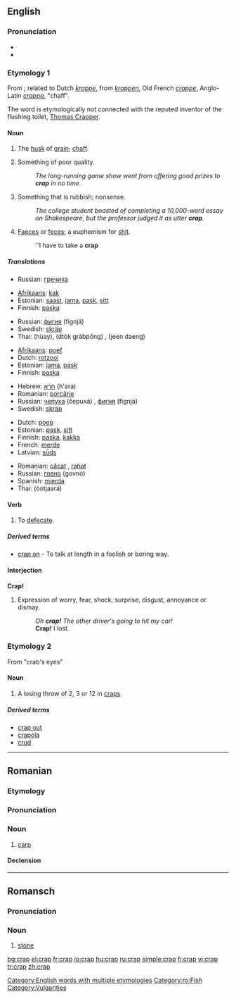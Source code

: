 ==English==

===Pronunciation===
* {{IPA|/kræp/}}
* {{rhymes|æp}}

===Etymology 1===
From {{ME.}}; related to Dutch ''[[krappe]]'', from ''[[krappen]]'', Old French ''[[crappe]]'', Anglo-Latin ''[[crappa]]'', "chaff".

The word is etymologically not connected with the reputed inventor of the flushing toilet, [[w:Thomas Crapper|Thomas Crapper]].

====Noun====
{{en-noun}}

# {{context|obsolete}} The [[husk]] of [[grain]]; [[chaff]].
# {{slang}} Something of poor quality.
#: ''The long-running game show went from offering good prizes to '''crap''' in no time.''
# {{slang|vulgar}} Something that is rubbish; nonsense.
#: ''The college student boasted of completing a 10,000-word essay on Shakespeare, but the professor judged it as utter '''crap'''.''
# {{slang|vulgar}} [[faeces|Faeces]] or [[feces]]; a euphemism for [[shit]].
#: ''I have to take a '''crap'''

=====Translations=====
{{trans-top|husk of grain}}
* Russian: [[гречиха]]
{{trans-mid}}
{{trans-bottom}}

{{trans-top|something of poor quality}}
* [[Afrikaans]]: [[kak]]
* Estonian: [[saast]], [[jama]], [[pask]], [[sitt]]
* Finnish: [[paska]]
{{trans-mid}}
* Russian: [[фигня]] (fignjá) {{f}}
* Swedish: [[skräp]] {{n}}
* Thai: {{Thai|[[ห่วย]]}} (hùay), {{Thai|[[ตกกระป๋อง]]}} (dtòk gràbpŏng) , {{Thai|[[จีนแดง]]}} (jeen daeng)
{{trans-bottom}}

{{trans-top|nonsense}}
* [[Afrikaans]]: [[poef]]
* Dutch: [[rotzooi]]
* Estonian: [[jama]], [[pask]]
* Finnish: [[paska]]
{{trans-mid}}
* Hebrew: [[חרא]] (h'ara)
* Romanian: [[porcărie]]
* Russian: [[чепуха]] (čepuxá) {{f}}, [[фигня]] (fignjá) {{f}}
* Swedish: [[skräp]] {{n}}
{{trans-bottom}}

{{trans-top|excrement}}
* Dutch: [[poep]]
* Estonian: [[pask]], [[sitt]]
* Finnish: [[paska]], [[kakka]]
* French: [[merde]] {{f}}
* Latvian: [[sūds]] {{m}}
{{trans-mid}}
* Romanian: [[căcat]] {{m}}, [[rahat]] {{m}}
* Russian: [[говно]] (govnó) {{n}}
* Spanish: [[mierda]] {{f}}
* Thai: {{Thai|[[อุจจาระ]]}} (òotjaará)
{{trans-bottom}}

====Verb====
{{en-verb|crap|p|ing}}

# {{slang}} To [[defecate]].

=====Derived terms=====
* [[crap on]] - {{UK}} To talk at length in a foolish or boring way.

====Interjection====
'''Crap!'''

# {{slang}} Expression of worry, fear, shock, surprise, disgust, annoyance or dismay.
#: ''Oh '''crap!''' The other driver's going to hit my car!''
#: '''Crap!''' I lost.

===Etymology 2===
From "crab's eyes"

====Noun====
{{en-noun}}

# A losing throw of 2, 3 or 12 in [[craps]]

=====Derived terms=====
* [[crap out]]
* [[crapola]]
* [[crud]]

[[Category:English words with multiple etymologies]]

----

==Romanian==

===Etymology===
{{Bg.|ro}} {{Cyrl|[[крап]]}}

===Pronunciation===
{{IPA|[krap]|lang=ro}}

===Noun===
{{ro-noun|gend=m|pl=crapi}}

# [[carp]]

====Declension====
{{ro-noun-m}}

[[Category:ro:Fish]]

----

==Romansch==

===Pronunciation===
{{IPA|[krap]|lang=rm}}

===Noun===
{{rm-noun|m}}

# [[stone]]

[[Category:Vulgarities]]

[[bg:crap]]
[[el:crap]]
[[fr:crap]]
[[io:crap]]
[[hu:crap]]
[[ru:crap]]
[[simple:crap]]
[[fi:crap]]
[[vi:crap]]
[[tr:crap]]
[[zh:crap]]